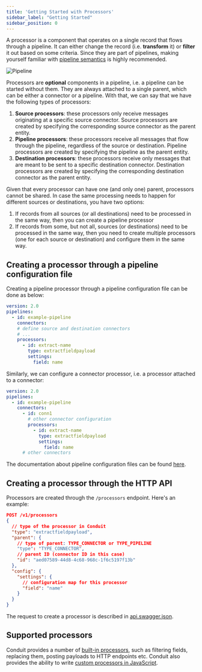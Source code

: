 ```yaml
---
title: 'Getting Started with Processors'
sidebar_label: "Getting Started"
sidebar_position: 0
---
```


A processor is a component that operates on a single record that flows through a pipeline. It can either change the
record (i.e. **transform** it) or **filter** it out based on some criteria. Since they are part of pipelines, making 
yourself familiar with [pipeline semantics](/docs/features/pipeline-semantics) is highly recommended.

![Pipeline](/img/pipeline_example.svg)

Processors are **optional** components in a pipeline, i.e. a pipeline can be started without them. They are always
attached to a single parent, which can be either a connector or a pipeline. With that, we can say that we have the following
types of processors:

1. **Source processors**: these processors only receive messages originating at a specific source connector. Source
   processors are created by specifying the corresponding source connector as the parent entity.
2. **Pipeline processors**: these processors receive all messages that flow through the pipeline, regardless of the
   source or destination. Pipeline processors are created by specifying the pipeline as the parent entity.
3. **Destination processors**: these processors receive only messages that are meant to be sent to a specific
   destination connector. Destination processors are created by specifying the corresponding destination connector as
   the parent entity.

Given that every processor can have one (and only one) parent, processors cannot be shared. In case the same processing
needs to happen for different sources or destinations, you have two options:

1. If records from all sources (or all destinations) need to be processed in the same way, then you can create
   a pipeline processor
2. If records from some, but not all, sources (or destinations) need to be processed in the same way, then you need to
   create multiple processors (one for each source or destination) and configure them in the same way.

## Creating a processor through a pipeline configuration file

Creating a pipeline processor through a pipeline configuration file can be done as below:

```yaml
version: 2.0
pipelines:
  - id: example-pipeline
    connectors:
    # define source and destination connectors
    # ...
    processors:
      - id: extract-name
        type: extractfieldpayload
        settings:
          field: name
```

Similarly, we can configure a connector processor, i.e. a processor attached to a connector:

```yaml
version: 2.0
pipelines:
  - id: example-pipeline
    connectors:
      - id: conn1
        # other connector configuration
        processors:
          - id: extract-name
            type: extractfieldpayload
            settings:
              field: name
      # other connectors
```

The documentation about pipeline configuration files can be found [here](/docs/configuration/pipeline-configuration-files).

## Creating a processor through the HTTP API

Processors are created through the `/processors` endpoint. Here's an example:

```json lines
POST /v1/processors
{
  // type of the processor in Conduit
  "type": "extractfieldpayload",
  "parent": {
    // type of parent: TYPE_CONNECTOR or TYPE_PIPELINE
    "type": "TYPE_CONNECTOR",
    // parent ID (connector ID in this case)
    "id": "aed07589-44d8-4c68-968c-1f6c5197f13b"
  },
  "config": {
    "settings": {
      // configuration map for this processor
      "field": "name"
    }
  }
}
```

The request to create a processor is described
in [api.swagger.json](https://github.com/ConduitIO/conduit/blob/main/pkg/web/openapi/swagger-ui/api/v1/api.swagger.json).

## Supported processors

Conduit provides a number of [built-in processors](/docs/processors/builtin), such as filtering fields, replacing them,
posting payloads to HTTP endpoints etc.
Conduit also provides the ability to write [custom processors in JavaScript](/docs/processors/javascript-processors).
